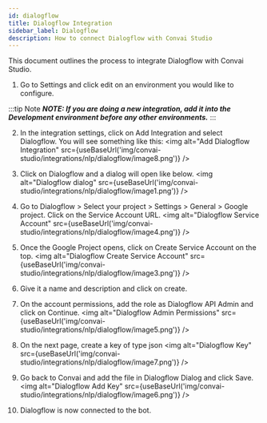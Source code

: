 ```yaml
---
id: dialogflow
title: Dialogflow Integration
sidebar_label: Dialogflow
description: How to connect Dialogflow with Convai Studio
---
```



This document outlines the process to integrate Dialogflow with Convai Studio.

1. Go to Settings and click edit on an environment you would like to configure.

:::tip Note
_**NOTE: If you are doing a new integration, add it into the Development environment before any other environments.**_
:::

2. In the integration settings, click on Add Integration and select Dialogflow. You will see something like this:
<img alt="Add Dialogflow Integration" src={useBaseUrl('img/convai-studio/integrations/nlp/dialogflow/image8.png')} />

3. Click on Dialogflow and a dialog will open like below.
<img alt="Dialogflow dialog" src={useBaseUrl('img/convai-studio/integrations/nlp/dialogflow/image1.png')} />

4. Go to Dialogflow > Select your project > Settings > General > Google project. Click on the Service Account URL.
<img alt="Dialogflow Service Account" src={useBaseUrl('img/convai-studio/integrations/nlp/dialogflow/image4.png')} />

5. Once the Google Project opens, click on Create Service Account on the top.
<img alt="Dialogflow Create Service Account" src={useBaseUrl('img/convai-studio/integrations/nlp/dialogflow/image3.png')} />

6. Give it a name and description and click on create.

7. On the account permissions, add the role as Dialogflow API Admin and click on Continue.
<img alt="Dialogflow Admin Permissions" src={useBaseUrl('img/convai-studio/integrations/nlp/dialogflow/image5.png')} />

8. On the next page, create a key of type json
<img alt="Dialogflow Key" src={useBaseUrl('img/convai-studio/integrations/nlp/dialogflow/image7.png')} />

9. Go back to Convai and add the file in Dialogflow Dialog and click Save.
<img alt="Dialogflow Add Key" src={useBaseUrl('img/convai-studio/integrations/nlp/dialogflow/image6.png')} />

10. Dialogflow is now connected to the bot.